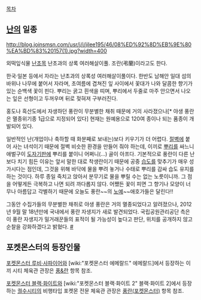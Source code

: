 [[목차]]

== [[난]]의 일종 ==
http://blog.joinsmsn.com/usr/j/i/jilee195/46/08%ED%92%8D%EB%9E%80%EA%BD%83%20157(1).jpg?width=400

외떡잎식물 [[난초]]목 난초과의 상록 여러해살이풀. 조란(弔蘭)이라고도 한다.

한국·일본 등에서 자라는 난초과의 상록성 여러해살이풀이다. 한반도 남해안 일대 섬의 바위나 나무에 붙어서 자라며, 초여름에 겹쳐진 잎 사이에서 꽃대가 나와 달콤한 향기가 있는 순백색 꽃이 핀다. 뿌리는 굵고 흰색을 띠며, 뿌리에서 두줄로 마주 안으면서 나오는 잎은 선형이고 두꺼우며 뒤로 젖혀져 구부러진다.

홍도나 흑산도에서 자생하던 풍란이 무분별한 채취 때문에 거의 사라졌으나[* 야생 풍란은 멸종위기종 1급으로 지정되어 있다] 현재는 원예용으로 120여 종이나 되는 품종이 개발되어 있다.

일반적인 난(개업이나 축하할 때 화분째로 보내는)보다 키우기가 더 어렵다. [[절벽]]에 붙어 사는 녀석이기 때문에 절벽 비슷한 환경을 만들어 줘야 하는데, 이끼로 [[뿌리]]를 싸느니 애벌구이 [[도자기]]판에 뿌리를 붙이니 어쩌니(...) 골이 아프다. 기본적으로 풍란이 다른 난보다 치기 힘든 이유는 앞서 말한 대로 착생란이기 때문에 공중 [[습도]]를 맞추기가 매우 성가시다는 점인데, 그것을 위해 바닥에 물을 뿌려 놓거나 수태로 뿌리를 감싸 습도 유지를 하는 것이다. 하루 종일 죽치고 앉아서 분무기로 물을 뿌릴 수는 없는 노릇이니까. 그 점을 어떻게든 극복하고 나면 되려 까다롭지 않다. 어쨌든 꽃이 피면 그 향기나 모양이 너무나 아름답고 각별하기 때문에 오늘도 풍란~~의 [[노예]]~~애호가들은 달린다!!

그동안 수집가들의 무분별한 채취로 야생 풍란은 거의 멸종되었다고 알려졌으나, 2012년 9월 말 18년만에 국내에서 풍란 자생지가 새로 발견되었다. 국립공원관리공단 측은 이 풍란 자생지가 밀거래꾼들의 표적이 될 가능성이 높다고 판단, 위치를 공개하지 않고 순찰을 강화하겠다고 밝혔다. [http://news.naver.com/main/read.nhn?mode=LSD&mid=sec&sid1=102&oid=052&aid=0000426353 #]

== 포켓몬스터의 등장인물 ==
[[포켓몬스터 루비·사파이어]]와 [wiki:"포켓몬스터 에메랄드" 에메랄드]에서 등장하는 이끼 시티 체육관 관장은 [[풍&란]] 항목 참조.

[[포켓몬스터 블랙·화이트]]와 [wiki:"포켓몬스터 블랙·화이트 2" 블랙·화이트 2]에서 등장하는 [[궐수시티]]의 비행타입 포켓몬 전문 체육관 관장은 [[풍란(포켓몬스터)]] 항목 참조.

